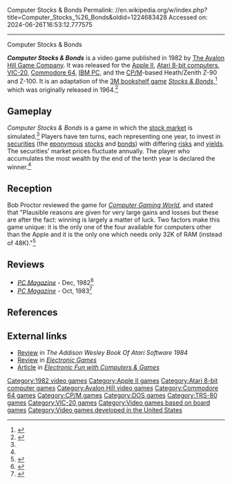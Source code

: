 Computer Stocks & Bonds
Permalink: //en.wikipedia.org/w/index.php?title=Computer_Stocks_%26_Bonds&oldid=1224683428
Accessed on: 2024-06-26T16:53:12.777575



------
Computer Stocks & Bonds
{{Short description|1982 video game}}
{{Infobox video game
| collapsible = 
| state = 
| italic title = 
| title = Computer Stocks & Bonds
| image = Computer Stocks and Bonds.jpg
| alt = 
| caption = 
| developer = 
| publisher = [[Avalon Hill]]
| series = 
| engine = 
| platforms = [[Apple II]], [[Atari 8-bit]], [[Commodore 64]], [[CP/M]], [[MS-DOS]], [[Commodore PET|PET]], [[TRS-80]], [[VIC-20]]
| released = 1982
| genre = [[Simulation video game|Simulation]]
| modes = 
}}

'''''Computer Stocks & Bonds''''' is a video game published in 1982 by [[Avalon Hill|The Avalon Hill Game Company]]. It was released for the [[Apple II]], [[Atari 8-bit computers]], [[VIC-20]], [[Commodore 64]], [[IBM Personal Computer|IBM PC]], and the [[CP/M]]-based Heath/Zenith Z-90 and Z-100. It is an adaptation of the [[3M bookshelf game series|3M bookshelf game]] ''[[Stocks & Bonds]]'',<ref name="manual">{{cite web |title=Computer Stocks & Bonds Manual |url=https://archive.org/details/computerstocksandbondsavalonhill |website=archive.org |publisher=Avalon Hill |date=1984}}</ref> which was originally released in 1964.<ref name="GeneralIndex">{{cite journal|title=The General Index and Company History|journal=The General Magazine Index and Company History|date=1980|url=https://archive.org/stream/GeneralMagazine_GeneralIndexVolumes1to16/General%20Index%20Volumes%201%20to%2016#page/n3/mode/2up|pages=12–13|access-date=August 5, 2015}}</ref>

==Gameplay==
''Computer Stocks & Bonds'' is a game in which the [[stock market]] is simulated.<ref name="CGW5"/> Players have ten turns, each representing one year, to invest in [[Security (finance)|securities]] (the [[wikt:eponymous|eponymous]] [[Stock|stocks]] and [[Bond (finance)|bonds]]) with differing [[Risk factor (finance)|risks]] and [[Yield (finance)|yields]]. The securities' market prices fluctuate annually. The player who accumulates the most wealth by the end of the tenth year is declared the winner.<ref name="manual"/>

==Reception==
Bob Proctor reviewed the game for ''[[Computer Gaming World]]'', and stated that "Plausible reasons are given for very large gains and losses but these are after the fact: winning is largely a matter of luck. Two factors make this game unique: it is the only one of the four available for computers other than the Apple and it is the only one which needs only 32K of RAM (instead of 48K)."<ref name="CGW5">{{cite magazine |last=Proctor |first=Bob |title=We're in the Money... Economic Simulations For The Apple |magazine=Computer Gaming World |date=July–August 1982 |volume=1 |issue=5 |pages=9–11}}</ref>

==Reviews==
*''[[PC Magazine]]'' - Dec, 1982<ref>{{Cite web|url=https://archive.org/details/PC-Mag-1982-12/page/n91/mode/2up|title=PC Mag 1982-12|date=December 1982}}</ref>
*''[[PC Magazine]]'' - Oct, 1983<ref>{{Cite web|url=https://archive.org/details/PC-Mag-1983-10/page/n573/mode/2up|title = PC Mag 1983-10|date = October 1983}}</ref>

==References==
{{Reflist}}

==External links==
*[https://archive.org/details/addison-wesley-book-of-atari-software-1984/page/n189/mode/2up Review] in ''The Addison Wesley Book Of Atari Software 1984''
*[https://archive.org/stream/ElectronicGames/Electronic%20Games%20Issue%2010%20%28December%201982%29#page/n77/mode/2up Review] in ''[[Electronic Games]]''
*[https://archive.org/details/Electronic_Fun_with_Computer_Games_Vol_01_No_12_1983-10_Fun_Games_Publishing_US/page/n33/mode/2up?q=Stocks Article] in ''[[Electronic Fun with Computers & Games]]''

{{DEFAULTSORT:Computer Stocks and Bonds}}
[[Category:1982 video games]]
[[Category:Apple II games]]
[[Category:Atari 8-bit computer games]]
[[Category:Avalon Hill video games]]
[[Category:Commodore 64 games]]
[[Category:CP/M games]]
[[Category:DOS games]]
[[Category:TRS-80 games]]
[[Category:VIC-20 games]]
[[Category:Video games based on board games]]
[[Category:Video games developed in the United States]]